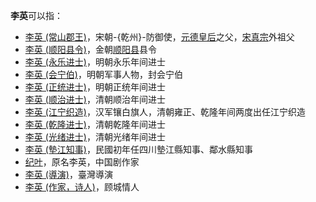 '''李英'''可以指：
* [[李英_(常山郡王)|李英 (常山郡王)]]，宋朝-{乾州}-防御使，[[元德皇后|元德皇后]]之父，[[宋真宗|宋真宗]]外祖父
* [[李英_(顺阳县令)|李英 (顺阳县令)]]，金朝[[顺阳县|顺阳县]]县令
* [[李英_(永乐进士)|李英 (永乐进士)]]，明朝永乐年间进士
* [[李英_(会宁伯)|李英 (会宁伯)]]，明朝军事人物，封会宁伯
* [[李英_(正统进士)|李英 (正统进士)]]，明朝正统年间进士
* [[李英_(顺治进士)|李英 (顺治进士)]]，清朝顺治年间进士
* [[李英_(江宁织造)|李英 (江宁织造)]]，汉军镶白旗人，清朝雍正、乾隆年间两度出任江宁织造
* [[李英_(乾隆进士)|李英 (乾隆进士)]]，清朝乾隆年间进士
* [[李英_(光绪进士)|李英 (光绪进士)]]，清朝光绪年间进士
* [[李英_(墊江知事)|李英 (墊江知事)]]，民國初年任四川墊江縣知事、鄰水縣知事
* [[纪叶|纪叶]]，原名李英，中国剧作家
* [[李英_(導演)|李英 (導演)]]，臺灣導演
* [[李英_(作家，诗人)|李英 (作家，诗人)]]，顾城情人

{{Disambiguation|Y英|cat=二字李姓人名消歧义}}